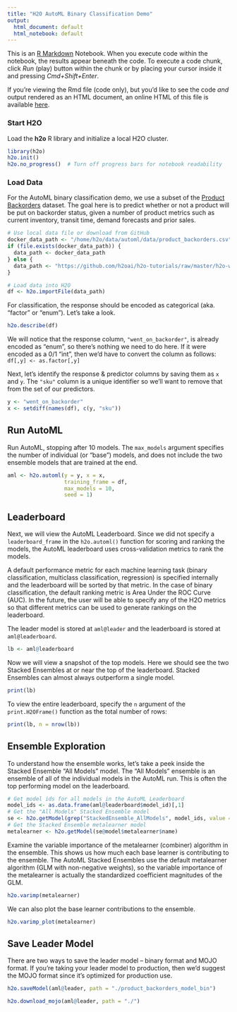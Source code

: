 ```yaml
---
title: "H2O AutoML Binary Classification Demo"
output:
  html_document: default
  html_notebook: default
---
```


This is an [R Markdown](http://rmarkdown.rstudio.com) Notebook. When you execute code within the notebook, the results appear beneath the code. To execute a code chunk, click *Run* (play) button within the chunk or by placing your cursor inside it and pressing *Cmd+Shift+Enter*. 

If you're viewing the Rmd file (code only), but you'd like to see the code *and* output rendered as an HTML document, an online HTML of this file is available [here](http://htmlpreview.github.io/?https://github.com/h2oai/h2o-tutorials/blob/master/h2o-world-2017/automl/R/automl_binary_classification_product_backorders.html).

### Start H2O

Load the **h2o** R library and initialize a local H2O cluster.

```r
library(h2o)
h2o.init()
h2o.no_progress()  # Turn off progress bars for notebook readability
```

### Load Data

For the AutoML binary classification demo, we use a subset of the [Product Backorders](https://www.kaggle.com/tiredgeek/predict-bo-trial/data) dataset.  The goal here is to predict whether or not a product will be put on backorder status, given a number of product metrics such as current inventory, transit time, demand forecasts and prior sales.

```r
# Use local data file or download from GitHub
docker_data_path <- "/home/h2o/data/automl/data/product_backorders.csv"
if (file.exists(docker_data_path)) {
  data_path <- docker_data_path
} else {
  data_path <- "https://github.com/h2oai/h2o-tutorials/raw/master/h2o-world-2017/automl/data/product_backorders.csv"
}

# Load data into H2O
df <- h2o.importFile(data_path)
```


For classification, the response should be encoded as categorical (aka. "factor" or "enum"). Let's take a look.
```r
h2o.describe(df)
```
We will notice that the response column, `"went_on_backorder"`, is already encoded as "enum", so there's nothing we need to do here.  If it were encoded as a 0/1 "int", then we'd have to convert the column as follows:  `df[,y] <- as.factor[,y]`


Next, let's identify the response & predictor columns by saving them as `x` and `y`.  The `"sku"` column is a unique identifier so we'll want to remove that from the set of our predictors.
```r
y <- "went_on_backorder"
x <- setdiff(names(df), c(y, "sku"))
```


## Run AutoML 

Run AutoML, stopping after 10 models.  The `max_models` argument specifies the number of individual (or "base") models, and does not include the two ensemble models that are trained at the end.
```r
aml <- h2o.automl(y = y, x = x,
                  training_frame = df,
                  max_models = 10,
                  seed = 1)
```


## Leaderboard

Next, we will view the AutoML Leaderboard.  Since we did not specify a `leaderboard_frame` in the `h2o.automl()` function for scoring and ranking the models, the AutoML leaderboard uses cross-validation metrics to rank the models.  

A default performance metric for each machine learning task (binary classification, multiclass classification, regression) is specified internally and the leaderboard will be sorted by that metric.  In the case of binary classification, the default ranking metric is Area Under the ROC Curve (AUC).  In the future, the user will be able to specify any of the H2O metrics so that different metrics can be used to generate rankings on the leaderboard.

The leader model is stored at `aml@leader` and the leaderboard is stored at `aml@leaderboard`.
```r
lb <- aml@leaderboard
```

Now we will view a snapshot of the top models.  Here we should see the two Stacked Ensembles at or near the top of the leaderboard.  Stacked Ensembles can almost always outperform a single model.
```r
print(lb)
```

To view the entire leaderboard, specify the `n` argument of the `print.H2OFrame()` function as the total number of rows:
```r
print(lb, n = nrow(lb))
```


## Ensemble Exploration

To understand how the ensemble works, let's take a peek inside the Stacked Ensemble "All Models" model.  The "All Models" ensemble is an ensemble of all of the individual models in the AutoML run.  This is often the top performing model on the leaderboard.


```r
# Get model ids for all models in the AutoML Leaderboard
model_ids <- as.data.frame(aml@leaderboard$model_id)[,1]
# Get the "All Models" Stacked Ensemble model
se <- h2o.getModel(grep("StackedEnsemble_AllModels", model_ids, value = TRUE)[1])
# Get the Stacked Ensemble metalearner model
metalearner <- h2o.getModel(se@model$metalearner$name)
```

Examine the variable importance of the metalearner (combiner) algorithm in the ensemble.  This shows us how much each base learner is contributing to the ensemble. The AutoML Stacked Ensembles use the default metalearner algorithm (GLM with non-negative weights), so the variable importance of the metalearner is actually the standardized coefficient magnitudes of the GLM. 
```r
h2o.varimp(metalearner)
```

We can also plot the base learner contributions to the ensemble.
```r
h2o.varimp_plot(metalearner)
```

## Save Leader Model

There are two ways to save the leader model -- binary format and MOJO format.  If you're taking your leader model to production, then we'd suggest the MOJO format since it's optimized for production use.
```r
h2o.saveModel(aml@leader, path = "./product_backorders_model_bin")
```

```r
h2o.download_mojo(aml@leader, path = "./")
```

